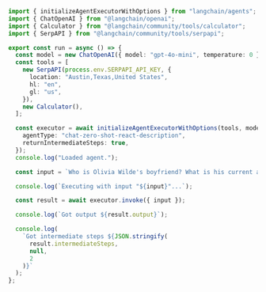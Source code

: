 ```typescript
import { initializeAgentExecutorWithOptions } from "langchain/agents";
import { ChatOpenAI } from "@langchain/openai";
import { Calculator } from "@langchain/community/tools/calculator";
import { SerpAPI } from "@langchain/community/tools/serpapi";

export const run = async () => {
  const model = new ChatOpenAI({ model: "gpt-4o-mini", temperature: 0 });
  const tools = [
    new SerpAPI(process.env.SERPAPI_API_KEY, {
      location: "Austin,Texas,United States",
      hl: "en",
      gl: "us",
    }),
    new Calculator(),
  ];

  const executor = await initializeAgentExecutorWithOptions(tools, model, {
    agentType: "chat-zero-shot-react-description",
    returnIntermediateSteps: true,
  });
  console.log("Loaded agent.");

  const input = `Who is Olivia Wilde's boyfriend? What is his current age raised to the 0.23 power?`;

  console.log(`Executing with input "${input}"...`);

  const result = await executor.invoke({ input });

  console.log(`Got output ${result.output}`);

  console.log(
    `Got intermediate steps ${JSON.stringify(
      result.intermediateSteps,
      null,
      2
    )}`
  );
};
```
